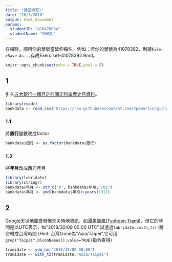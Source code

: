 ```yaml
---
title: "課堂練習1"
date: "10/3/2018"
output: html_document
params:
  studentID: "410478034"
  studentName: "鄧維妮"
---
```

存檔時，請用你的學號當延伸檔名。例如：若你的學號為41078392，則請`File->Save As...`存成Exercise1-41078392.Rmd。

```r
knitr::opts_chunk$set(echo = TRUE,eval = F)
```


## 1
引入[五大銀行一個月定存固定利率歷史月資料](https://raw.githubusercontent.com/tpemartin/github-data/master/bankdata.csv)。

```r
library(readr)
bankdata <- read_csv("https://raw.githubusercontent.com/tpemartin/github-data/master/bankdata.csv")
```

### 1.1
將**銀行**變數改成factor
```r
bankdata$銀行 <- as.factor(bankdata$銀行)
```

### 1.2
將**年月**改成西元年月
```r
library(lubridate)
library(stringr)
bankdata$年月 <- str_c('0', bankdata$年月,"/01")
bankdata$年月 <- ymd(bankdata$年月)+years(1911)
```

## 2
Google天災地圖會發佈天災時地資訊，如[潭美颱風(Typhoon Trami)](https://google.org/crisismap/google.com/2018-trami)，但它的時間是以UTC表示，如"2018/30/09 00:00 UTC",試透過`lubridate::with_tz()`將它轉成台灣時間
(Hint: 台灣tzone為"Asia/Taipei",它可用`grep("Taipei",OlsonNames(),value=TRUE)`指令查得)

```r
tramidate <- ydm_hm("2018/30/09 00:00")
tramidate <- with_tz(tramidate,"Asia/Taipei")
```
